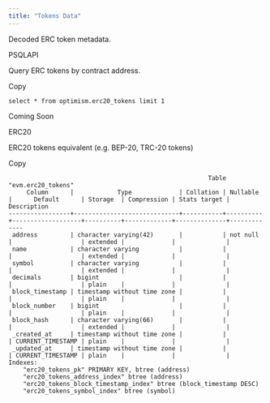```yaml
---
title: "Tokens Data"
---
```


Decoded ERC token metadata.

PSQLAPI

Query ERC tokens by contract address.

Copy

```
select * from optimism.erc20_tokens limit 1
```

Coming Soon

ERC20

ERC20 tokens equivalent (e.g. BEP-20, TRC-20 tokens)

Copy

```
                                                       Table "evm.erc20_tokens"
     Column      |            Type             | Collation | Nullable |      Default      | Storage  | Compression | Stats target | Description 
-----------------+-----------------------------+-----------+----------+-------------------+----------+-------------+--------------+-------------
 address         | character varying(42)       |           | not null |                   | extended |             |              | 
 name            | character varying           |           |          |                   | extended |             |              | 
 symbol          | character varying           |           |          |                   | extended |             |              | 
 decimals        | bigint                      |           |          |                   | plain    |             |              | 
 block_timestamp | timestamp without time zone |           |          |                   | plain    |             |              | 
 block_number    | bigint                      |           |          |                   | plain    |             |              | 
 block_hash      | character varying(66)       |           |          |                   | extended |             |              | 
 _created_at     | timestamp without time zone |           |          | CURRENT_TIMESTAMP | plain    |             |              | 
 _updated_at     | timestamp without time zone |           |          | CURRENT_TIMESTAMP | plain    |             |              | 
Indexes:
    "erc20_tokens_pk" PRIMARY KEY, btree (address)
    "erc20_tokens_address_index" btree (address)
    "erc20_tokens_block_timestamp_index" btree (block_timestamp DESC)
    "erc20_tokens_symbol_index" btree (symbol)
```


